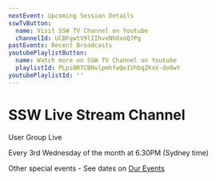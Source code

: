 ```yaml
---
nextEvent: Upcoming Session Details
sswTvButton:
  name: Visit SSW TV Channel on Youtube
  channelId: UCBFgwtV9lIIhvoNh0xoQ7Pg
pastEvents: Recent Broadcasts
youtubePlaylistButton:
  name: Watch more on SSW TV Channel on Youtube
  playlistId: PLpiOR7CBNvlpmhfwQeIVhbqZKxV-do0wY
youtubePlaylistId: ''
---
```


# SSW **Live** Stream Channel

User Group Live

Every 3rd Wednesday of the month at 6.30PM (Sydney time)

Other special events - See dates on [Our Events](https://www.ssw.com.au/events/)
